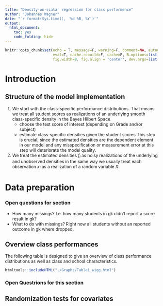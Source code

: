 ```yaml
---
title: "Density-on-scalar regression for class performence"
author: "Johannes Wagner"
date: "`r format(Sys.time(), '%d %B, %Y')`"
output: 
  html_document:
    toc: yes
    code_folding: hide
---
```

  
```r
knitr::opts_chunk$set(echo = T, message=F, warning=F, comment=NA, autodep=F, 
                      eval=T, cache.rebuild=F, cache=F, R.options=list(width=120), 
                      fig.width=8, fig.align = 'center', dev.args=list(bg = 'transparent'), dev='svglite')
```

# Introduction



## Structure of the model implementation

1. We start with the class-specific performance distributions. That means we treat all student scores as realizations of an underlying smooth class-specific density in the Bayes Hilbert Space. 
    + choose the test score of interest (depending on Grade and/or subject)
    + estimate class-specific densities given the student scores
    This step is crucial, since the estimated densities are the dependent element in our model and any misspecification or measurement error at this step will deteriorate the model quality.   
2. We treat the estimated densities $f_i$ as noisy realizations of the underlying and unobserved densities in the same way we usually treat each observation $x_i$ as a realization of a random variable $X$.


# Data preparation

### Open questions for section

- How many missings? I.e. how many students in gk didn't report a score result in gk?
- What to do with missings? Right now all students without an reported outcome in gk where dropped.

## Overview class performances

The following table is designed to give an overview of class performance distributions as well as class and school characteristics.

```r
htmltools::includeHTML("./Graphs/Table1_wigg.html")
```



### Open Questrions for this section

## Randomization tests for covariates
